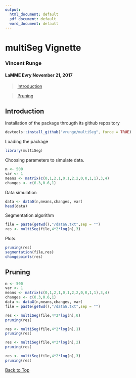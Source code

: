 ```yaml
---
output:
  html_document: default
  pdf_document: default
  word_document: default
---
```



<a id="top"></a>

# multiSeg Vignette
### Vincent Runge
#### LaMME Evry November 21, 2017

> [Introduction](#intro)

> [Pruning](#pr)

<a id="intro"></a>

## Introduction

Installation of the package througth its github repository
```r
devtools::install_github("vrunge/multiSeg", force = TRUE)
```

Loading the package 
```r
library(multiSeg)
```

Choosing parameters to simulate data. 
```r
n <- 500
var <- 1
means <- matrix(c(0,1,2,1,0,1,2,2,0,0,1,1),3,4)
changes <- c(0.3,0.6,1)
```

Data simulation
```r
data <- dataG(n,means,changes, var)
head(data)
```

Segmentation algorithm
```r
file = paste(getwd(),"/dataG.txt",sep = "")
res <- multiSeg(file,4*2*log(n),3)
```

Plots
```r
pruning(res)
segmentation(file,res)
changepoints(res)
```

<a id="pr"></a>

## Pruning

```r
n <- 500
var <- 1
means <- matrix(c(0,1,2,1,0,1,2,2,0,0,1,1),3,4)
changes <- c(0.3,0.6,1)
data <- dataG(n,means,changes, var)
file = paste(getwd(),"/dataG.txt",sep = "")

```

```r
res <- multiSeg(file,4*2*log(n),0)
pruning(res)
```

```r
res <- multiSeg(file,4*2*log(n),1)
pruning(res)
```

```r
res <- multiSeg(file,4*2*log(n),2)
pruning(res)
```


```r
res <- multiSeg(file,4*2*log(n),3)
pruning(res)
```

[Back to Top](#top)
